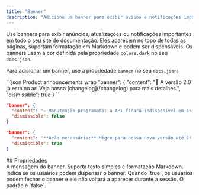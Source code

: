 ```yaml
---
title: "Banner"
description: "Adicione um banner para exibir avisos e notificações importantes em todo o site"
---
```


Use banners para exibir anúncios, atualizações ou notificações importantes em todo o seu site de documentação. Eles aparecem no topo de todas as páginas, suportam formatação em Markdown e podem ser dispensáveis. Os banners usam a cor definida pela propriedade `colors.dark` no seu `docs.json`.

Para adicionar um banner, use a propriedade `banner` no seu `docs.json`:

<CodeGroup>
  ```json Product announcements wrap
  "banner": {
    "content": "🚀 A versão 2.0 já está no ar! Veja nosso [changelog](/changelog) para mais detalhes.",
    "dismissible": true 
  }
  ```

  ```json Maintenance notices wrap
  "banner": {
    "content": "⚠️ Manutenção programada: a API ficará indisponível em 15 de dezembro, das 2h às 4h UTC",
    "dismissible": false
  }
  ```

  ```json Required actions wrap
  "banner": {
    "content": "**Ação necessária:** Migre para nossa nova versão até 1º de janeiro. [Guia de migração](/migration)",
    "dismissible": true
  }
  ```
</CodeGroup>

<div id="properties">
  ## Propriedades
</div>

<ResponseField name="content" type="string" required>
  A mensagem do banner. Suporta texto simples e formatação Markdown.
</ResponseField>

<ResponseField name="dismissible" type="boolean">
  Indica se os usuários podem dispensar o banner. Quando `true`, os usuários podem fechar o banner e ele não voltará a aparecer durante a sessão. O padrão é `false`.
</ResponseField>